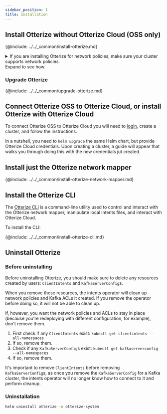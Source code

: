```yaml
---
sidebar_position: 1
title: Installation
---
```


## Install Otterize without Otterize Cloud (OSS only)
{@include: ../../_common/install-otterize.md}


<details>
<summary>
    If you are installing Otterize for network policies, make sure your cluster supports network policies.
    <br/>Expand to see how.
</summary>

Before you start, you need to have a Kubernetes cluster with a [CNI](https://kubernetes.io/docs/concepts/extend-kubernetes/compute-storage-net/network-plugins/) that supports [NetworkPolicies](https://kubernetes.io/docs/concepts/services-networking/network-policies/).

{@include: ../../_common/cluster-setup.md}
</details>

### Upgrade Otterize
{@include: ../../_common/upgrade-otterize.md}

## Connect Otterize OSS to Otterize Cloud, or install Otterize with Otterize Cloud
To connect Otterize OSS to Otterize Cloud you will need to [login](https://app.otterize.com), create a cluster, and follow the instructions.

In a nutshell, you need to `helm upgrade` the same Helm chart, but provide Otterize Cloud credentials. Upon creating a cluster, a guide will appear that walks you through doing this with the new credentials jut created.

## Install just the Otterize network mapper
{@include: ../../_common/install-otterize-network-mapper.md}

## Install the Otterize CLI

The [Otterize CLI](/reference/cli) is a command-line utility used to control and interact with the Otterize network mapper, manipulate local intents files, and interact with Otterize Cloud.

To install the CLI:

{@include: ../../_common/install-otterize-cli.md}


## Uninstall Otterize
### Before uninstalling
Before uninstalling Otterize, you should make sure to delete any resources created by users: `ClientIntents` and `KafkaServerConfig`s.

When you remove these resources, the intents operator will clean up network policies and Kafka ACLs it created. If you remove the operator before doing so, it will not be able to clean up.

If, however, you want the network policies and ACLs to stay in place (because you're redeploying with different configuration, for example), don't remove them.

1. First check if any `ClientIntents` exist: `kubectl get clientintents --all-namespaces`
2. If so, remove them.
3. Check if any `KafkaServerConfig`s exist: `kubectl get kafkaserverconfig --all-namespaces`
4. If so, remove them.

It's important to remove `ClientIntents` before removing `KafkaServerConfig`s, as once you remove the `KafkaServerConfig` for a Kafka cluster, the intents operator will no longer know how to connect to it and perform cleanup.

### Uninstallation
```bash
helm uninstall otterize -n otterize-system
```